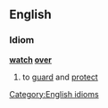 ==English==
===Idiom===
'''[[watch]] [[over]]'''
#to [[guard]] and [[protect]]
[[Category:English idioms]]